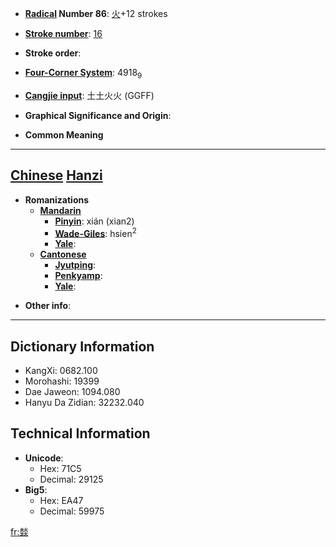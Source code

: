* '''[[Wiktionary:Chinese radical index| Radical]] Number 86''': [[Wiktionary:Chinese radical index 火|火]]+12 strokes

* '''[[Wiktionary:Chinese total strokes index|Stroke number]]''': [[Wiktionary:Chinese total strokes index 16|16]]

* '''Stroke order''': 

* '''[[Wiktionary:Chinese four corner index|Four-Corner System]]''': 4918<sub>9</sub>

* '''[[Wiktionary:Chinese Cangjie index|Cangjie input]]''': 土土火火 (GGFF)

* '''Graphical Significance and Origin''': 

* '''Common Meaning'''

----

== [[Chinese]] [[Hanzi]] ==

* '''Romanizations'''
** '''[[Mandarin]]'''
*** '''[[Pinyin]]''': xián (xian2)
*** '''[[Wade-Giles]]''': hsien<sup>2</sup>
*** '''[[Yale]]''': 
** '''[[Cantonese]]'''
*** '''[[Jyutping]]''':
*** '''[[Penkyamp]]''': 
*** '''[[Yale]]''': 

* '''Other info''': 

----

== Dictionary Information ==

* KangXi: 0682.100
* Morohashi: 19399
* Dae Jaweon: 1094.080
* Hanyu Da Zidian: 32232.040

== Technical Information ==

* '''Unicode''':
** Hex: 71C5
** Decimal: 29125
* '''Big5''':
** Hex: EA47
** Decimal: 59975

[[fr:燅]]